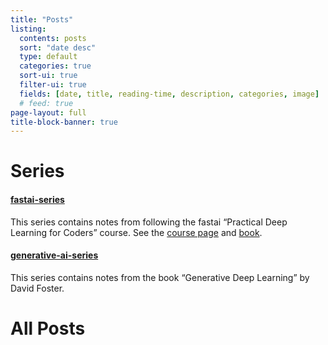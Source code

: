 ```yaml
---
title: "Posts"
listing:
  contents: posts
  sort: "date desc"
  type: default
  categories: true
  sort-ui: true
  filter-ui: true
  fields: [date, title, reading-time, description, categories, image]
  # feed: true
page-layout: full
title-block-banner: true
---
```


# Series
#### [fastai-series](fastai-series.qmd)
This series contains notes from following the fastai "Practical Deep Learning for Coders" course.
See the [course page](https://course.fast.ai/) and [book](https://github.com/fastai/fastbook/tree/master).

#### [generative-ai-series](gen-deep-learning-series.qmd)
This series contains notes from the book "Generative Deep Learning" by David Foster.


# All Posts